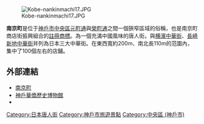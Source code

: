 {{maplink|frame=yes|frame-width=250|frame-align=left|zoom=15|type=shape|text=地圖}}
{{japanese|japanese=南京町|kana=なんきんまち|romaji=Nankin Machi}}
[[File:Kobe-nankinmachi17.JPG|thumb]]

'''南京町'''是位于[[神戶市|神戶市]][[中央區_(神戶市)|中央區]][[元町_(神戶市)|元町通]]與[[榮町通_(神戶市)|榮町通]]之間一個狹窄區域的俗稱，也是南京町商店街振興組合的[[商標|註冊商標]]。為一個充滿中國風味的唐人街。與[[横濱中華街|横濱中華街]]、[[長崎新地中華街|長崎新地中華街]]并列為日本三大中華街。在東西寬約200m、南北長110m的范圍內，集中了100個左右的店鋪。

== 外部連結 ==
{{Commonscat|Nankinmachi,_Kobe}}
* [http://www.nankinmachi.or.jp/ 南京町] {{Wayback|url=http://www.nankinmachi.or.jp/ |date=20210215081042 }}
* [https://web.archive.org/web/20070405103514/http://www16.ocn.ne.jp/~ochm1979/index1.html 神戶華僑歷史博物館]
* {{Osmway|283443790}}
{{唐人街}}
{{coord|34|41|17|N|135|11|17|E|region:JP-28|display=title}}

[[Category:日本唐人街|Category:日本唐人街]]
[[Category:神戶市旅遊景點|Category:神戶市旅遊景點]]
[[Category:中央區_(神戶市)|Category:中央區 (神戶市)]]

{{japan-geo-stub}}